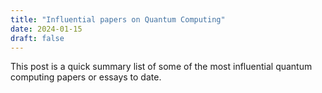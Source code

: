 ```yaml
---
title: "Influential papers on Quantum Computing"
date: 2024-01-15
draft: false
---
```


This post is a quick summary list of some of the most influential quantum computing papers or essays to date. 


